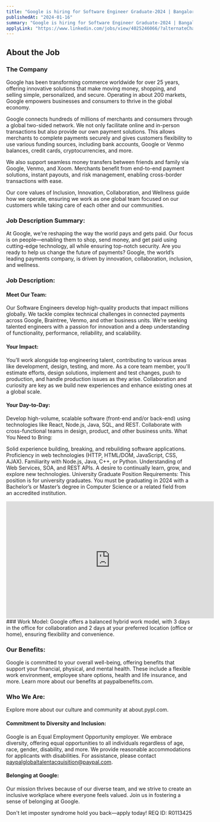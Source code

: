 ```yaml
---
title: "Google is hiring for Software Engineer Graduate-2024 | Bangalore"
publishedAt: "2024-01-16"
summary: "Google is hiring for Software Engineer Graduate-2024 | Bangalore"
applyLink: "https://www.linkedin.com/jobs/view/4025246066/?alternateChannel=search"
---
```



## About the Job

### The Company

Google has been transforming commerce worldwide for over 25 years, offering innovative solutions that make moving money, shopping, and selling simple, personalized, and secure. Operating in about 200 markets, Google empowers businesses and consumers to thrive in the global economy.

Google connects hundreds of millions of merchants and consumers through a global two-sided network. We not only facilitate online and in-person transactions but also provide our own payment solutions. This allows merchants to complete payments securely and gives customers flexibility to use various funding sources, including bank accounts, Google or Venmo balances, credit cards, cryptocurrencies, and more.

We also support seamless money transfers between friends and family via Google, Venmo, and Xoom. Merchants benefit from end-to-end payment solutions, instant payouts, and risk management, enabling cross-border transactions with ease.

Our core values of Inclusion, Innovation, Collaboration, and Wellness guide how we operate, ensuring we work as one global team focused on our customers while taking care of each other and our communities.

### Job Description Summary:

At Google, we're reshaping the way the world pays and gets paid. Our focus is on people—enabling them to shop, send money, and get paid using cutting-edge technology, all while ensuring top-notch security. Are you ready to help us change the future of payments? Google, the world’s leading payments company, is driven by innovation, collaboration, inclusion, and wellness.

### Job Description:

#### Meet Our Team:

Our Software Engineers develop high-quality products that impact millions globally. We tackle complex technical challenges in connected payments across Google, Braintree, Venmo, and other business units. We’re seeking talented engineers with a passion for innovation and a deep understanding of functionality, performance, reliability, and scalability.

#### Your Impact:

You’ll work alongside top engineering talent, contributing to various areas like development, design, testing, and more. As a core team member, you'll estimate efforts, design solutions, implement and test changes, push to production, and handle production issues as they arise. Collaboration and curiosity are key as we build new experiences and enhance existing ones at a global scale.

#### Your Day-to-Day:

Develop high-volume, scalable software (front-end and/or back-end) using technologies like React, Node.js, Java, SQL, and REST.
Collaborate with cross-functional teams in design, product, and other business units.
What You Need to Bring:

Solid experience building, breaking, and rebuilding software applications.
Proficiency in web technologies (HTTP, HTML/DOM, JavaScript, CSS, AJAX).
Familiarity with Node.js, Java, C++, or Python.
Understanding of Web Services, SOA, and REST APIs.
A desire to continually learn, grow, and explore new technologies.
University Graduate Position Requirements:
This position is for university graduates. You must be graduating in 2024 with a Bachelor’s or Master’s degree in Computer Science or a related field from an accredited institution.
<iframe width="560" height="315" src="https://www.youtube.com/embed/i5WTnx3sOX8?si=jK_iZ1QdYuAyaT4b" title="YouTube video player" frameborder="0" allow="accelerometer; autoplay; clipboard-write; encrypted-media; gyroscope; picture-in-picture; web-share" referrerpolicy="strict-origin-when-cross-origin" allowfullscreen></iframe>
### Work Model:
Google offers a balanced hybrid work model, with 3 days in the office for collaboration and 2 days at your preferred location (office or home), ensuring flexibility and convenience.

### Our Benefits:
Google is committed to your overall well-being, offering benefits that support your financial, physical, and mental health. These include a flexible work environment, employee share options, health and life insurance, and more. Learn more about our benefits at paypalbenefits.com.

### Who We Are:
Explore more about our culture and community at about.pypl.com.

#### Commitment to Diversity and Inclusion:
Google is an Equal Employment Opportunity employer. We embrace diversity, offering equal opportunities to all individuals regardless of age, race, gender, disability, and more. We provide reasonable accommodations for applicants with disabilities. For assistance, please contact paypalglobaltalentacquisition@paypal.com.

#### Belonging at Google:
Our mission thrives because of our diverse team, and we strive to create an inclusive workplace where everyone feels valued. Join us in fostering a sense of belonging at Google.

Don't let imposter syndrome hold you back—apply today!
REQ ID: R0113425
